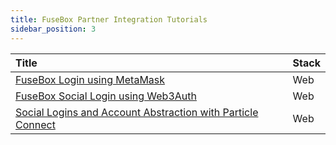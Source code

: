 ```yaml
---
title: FuseBox Partner Integration Tutorials
sidebar_position: 3
---
```


| Title                                                         | Stack | 
| :------------------------------------------------------------ | :---- | 
| [FuseBox Login using MetaMask](metamask-login)        | Web   | 
| [FuseBox Social Login using Web3Auth](web3auth-login) | Web   | 
| [Social Logins and Account Abstraction with Particle Connect](particle-connect) | Web   | 
